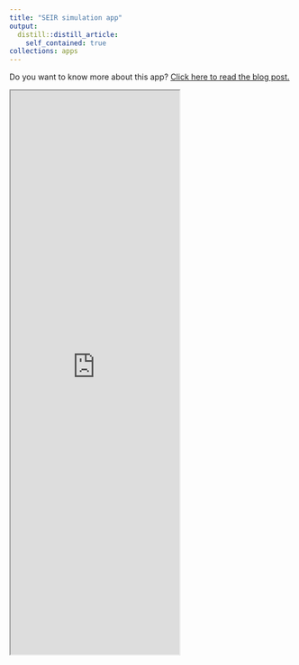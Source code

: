 ```yaml
---
title: "SEIR simulation app"
output:
  distill::distill_article:
    self_contained: true
collections: apps
---
```


Do you want to know more about this app? [Click here to read the blog post.](https://www.hamilton.ie/covid19/posts/2020-10-01-how-hard-to-predict-cases/)


<iframe src="https://aminshn.shinyapps.io/SEIR3/" class="l-screen-inset shaded" height = "1000px"></iframe>